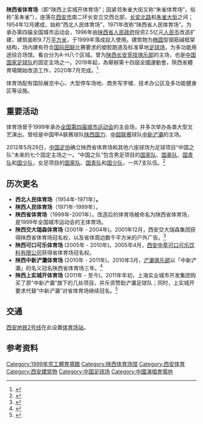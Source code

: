 {{Infobox Stadium
|stadium_name = 上实城开体育场
|nickname = 朱雀体育场 
|image = 
|fullname = 陕西省体育场
|location = [[中國|中國]][[陕西省|陕西省]][[西安市|西安市]]
|built = 
|opened = 1954年
|renovated = 1999年、2019-2020年
|closed =
|demolished = 
|owner = 陕西省人民政府
|operator = 西安朱雀广场管理委员会
|surface = [[草地|草地]]
|construction_cost = 2.5亿元[[人民币|人民币]]
|architect = 
|tenants = 
*[[中国国家足球队|中国国家足球队]] (2012年-至今)
*[[中国国家女子足球队|中国国家女子足球队]] (2012年-至今)
*[[陕西长安竞技足球俱乐部|陕西长安竞技足球俱乐部]] (2017年-2018年)
*[[陕西老城根足球俱乐部|陕西老城根足球俱乐部]] (2012年-2013年)
*[[陕西大秦足球俱乐部|陕西大秦足球俱乐部]] (2012年)
*[[陕西宝荣浐灞足球俱乐部|陕西宝荣浐灞足球俱乐部]] (2006年-2011年)
*[[陕西国力足球俱乐部|陕西国力足球俱乐部]] (1999年-2004年)
|seating_capacity = 50,100（2018年）<ref>{{Cite web |url=http://www.worldofstadiums.com/asia/china/shaanxi/shaanxi-province-stadium/ |title=存档副本 |access-date=2017-06-09 |archive-url=https://web.archive.org/web/20170516164502/http://www.worldofstadiums.com/asia/china/shaanxi/shaanxi-province-stadium/ |archive-date=2017-05-16 |dead-url=yes }}</ref>；43,000（2020年改造後）<ref>{{cite news|title=圣朱雀涅槃重生 改造工程预计2020年6月完成|url=http://www.sohu.com/a/342984011_384315|publisher=搜狐|access-date=2019-10-23|archive-url=https://web.archive.org/web/20191023113951/http://www.sohu.com/a/342984011_384315|archive-date=2019-10-23|dead-url=yes}}</ref>
|}}
'''陕西省体育场'''（即“陕西上实城开体育场”；因紧邻朱雀大街又称“朱雀体育场”，俗称“圣朱雀”），座落在[[西安市|西安市]]南二环长安立交西北部，[[长安北路|长安北路]]和[[朱雀大街|朱雀大街]]之间；1954年12月建成，始称“西北人民体育场”，1971年改称“陕西省人民体育场”。为承办第四届全国城市运动会，1996年由[[陕西省人民政府|陕西省人民政府]]投资2.5亿元[[人民币|人民币]]改造扩建，建筑面积9.7万[[平方米|平方米]]，于1999年落成投入使用。建筑物为[[椭圆|椭圆]]型钢筋碱框架结构，场内建有符合[[国际田联|国际田联]]比赛要求的塑胶跑道及标准草地[[足球场|足球场]]，为多功能用途综合场馆。看台分为A-H八个区域。曾为[[陕西长安竞技足球俱乐部|陕西长安竞技俱乐部]]的主场，也是[[中国国家足球队|中国国家足球队]]的固定主场之一。2019年起，為舉辦第十四屆全國運動會，陝西省體育場開始改造工作，2020年7月完成。<ref>{{cite news|url=http://sports.hsw.cn/system/2020/0731/2190.shtml|title=“圣朱雀”陕西省体育场 ——强势归来！|publisher=华商网|date=2020-07-31|accessdate=2021-06-30}}</ref>

体育场配有国际展览中心、大型停车场地、商务写字楼、技术办公区及多功能健身区等设施。

==重要活动==
体育场曾于1999年承办[[中华人民共和国城市运动会|全国第四届城市运动会]]的主会场，并多次举办各类大型文艺演出，曾经是中国甲A联赛球队[[陕西国力|陕西国力]]、[[中国足球超级联赛|中超联赛]]球队[[陕西中新浐灞足球俱乐部|中新浐灞]]的主场。

2012年5月29日，[[中国足协|中国足协]]确立陕西省体育场和其他六座球场为足球项目“中国之队”未来的七个固定主场之一。“中国之队”包含男足项目的[[中国国家足球队|国家队]]、[[中国国家奥林匹克足球队|国奥队]]、[[中国国家青年足球队|国青队]]和[[中国国家少年足球队|国少队]]，女足项目的[[中国国家女子足球队|国家队]]、[[中国国家女子青年足球队|国青队]]和[[中国国家女子少年足球队|国少队]]，一共7支队伍。<ref>{{Cite web |url=http://news.hsw.cn/system/2012/05/30/051332182.shtml |title=省体成国足七大固定主场之一 今后能在西安看现场 |accessdate=2012-05-31 |archive-date=2012-08-17 |archive-url=https://web.archive.org/web/20120817082449/http://news.hsw.cn/system/2012/05/30/051332182.shtml |dead-url=no }}</ref>

==历次更名==
*'''西北人民体育场'''（1954年-1971年）'''。'''
*'''陕西人民体育场'''（1971年-1999年）。
*'''陕西省体育场'''（1999年-2001年）。改造后的体育场被命名为陕西省体育场，是1999年全国城市运动会的主体育场。
*'''陕西交大瑞森体育场''' (2001年 - 2004年)。2001年12月，西安交大瑞森集团获得陕西省体育场冠名权，以及省体周边数千平方米的户外广告。<ref>{{Cite web |url=http://finance.sina.com.cn/b/20011228/159945.html |title=西安交大瑞森冠名陕西省体育场 |accessdate=2012-05-31 |archive-date=2016-03-04 |archive-url=https://web.archive.org/web/20160304092508/http://finance.sina.com.cn/b/20011228/159945.html |dead-url=no }}</ref>
*'''陕西可口可乐体育场''' (2005年 - 2010年)。2005年4月，[[可口可乐|西安中萃可口可乐饮料有限公司]]获得省体育场冠名权。
*'''陕西中新浐灞体育场''' (2010年 - 2011年)。2010年3月，[[陕西中新浐灞|浐灞俱乐部]]以「中新浐灞」的名义冠名陕西省体育场三年。<ref>{{Cite web |url=http://sports.cnwest.com/content/2010-03/10/content_2860793.htm |title=省体改名中新浐灞体育场 |access-date=2012-05-31 |archive-url=https://web.archive.org/web/20130512164429/http://sports.cnwest.com/content/2010-03/10/content_2860793.htm |archive-date=2013-05-12 |dead-url=yes }}</ref>
*'''陕西上实城开体育场''' (2011年 - 至今)。2011年年初，上海实业城市开发集团购买了原“中新浐灞”旗下的几处项目，并斥资赞助浐灞足球队；同时，上实城开要求代替“中新浐灞”对省体育场继续冠名。<ref>{{Cite web |url=http://news.cnwest.com/content/2011-05/27/content_4650537.htm |title=陕西省体育场十年易名四次 陷"有奶便是娘"窘境  |access-date=2012-05-31 |archive-url=https://web.archive.org/web/20160304202041/http://news.cnwest.com/content/2011-05/27/content_4650537.htm |archive-date=2016-03-04 |dead-url=yes }}</ref>

==交通==
[[西安地铁2号线|西安地铁2号线]]在此设置[[体育场站_(西安)|体育场站]]。

==参考资料==
{{reflist}}

[[Category:1999年完工體育場館|Category:1999年完工體育場館]]
[[Category:陕西体育场馆|Category:陕西体育场馆]]
[[Category:西安体育|Category:西安体育]]
[[Category:西安建筑物|Category:西安建筑物]]
[[Category:中国足球场|Category:中国足球场]]
[[Category:中國演唱會場地|Category:中國演唱會場地]]